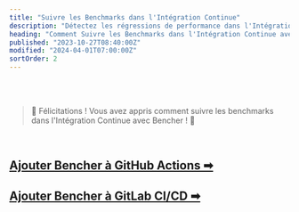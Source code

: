 ```yaml
---
title: "Suivre les Benchmarks dans l'Intégration Continue"
description: "Détectez les régressions de performance dans l'Intégration Continue avec le benchmarking continu statistique et relatif"
heading: "Comment Suivre les Benchmarks dans l'Intégration Continue avec Bencher"
published: "2023-10-27T08:40:00Z"
modified: "2024-04-01T07:00:00Z"
sortOrder: 2
---
```



<Intro />

<StatisticalContinuousBenchmarking />

<RelativeContinuousBenchmarking />

<br/>
<br/>

> 🐰 Félicitations ! Vous avez appris comment suivre les benchmarks dans l'Intégration Continue avec Bencher ! 🎉

<br/>

<h2><a href="/fr/docs/how-to/github-actions/">Ajouter Bencher à GitHub Actions ➡</a></h2>
<h2><a href="/fr/docs/how-to/gitlab-ci-cd/">Ajouter Bencher à GitLab CI/CD ➡</a></h2>